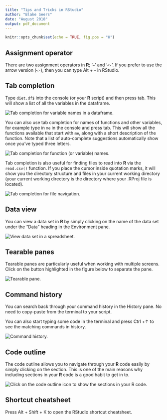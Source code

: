 ```yaml
---
title: "Tips and Tricks in RStudio"
author: "Blake Seers"
date: "August 2018"
output: pdf_document
---
```


```r
knitr::opts_chunk$set(echo = TRUE, fig.pos = "H")
```

## Assignment operator

There are two assignment operators in **R**; '`=`' and '`<-`'. If you prefer to use the arrow version (`<-`), then you can type Alt $+$ - in RStudio.

## Tab completion

Type `diet.df$` into the console (or your **R** script) and then press tab. This will show a list of all the variables in the dataframe.

![Tab completion for variable names in a dataframe.](Figure/tab_completion.png)\ 

You can also use tab completion for names of functions and other variables, for example type in `me` in the console and press tab. This will show all the functions available that start with `me`, along with a short description of the function. Note that a list of auto-complete suggestions automatically show once you've typed three letters.

![Tab completion for function (or variable) names.](Figure/tab_complete_function.png)\ 

Tab completion is also useful for finding files to read into **R** via the `read.csv()` function. If you place the cursor inside quotation marks, it will show you the directory structure and files in your current working directory (your current working directory is the directory where your .RProj file is located).

![Tab completion for file navigation.](Figure/tab_complete_files.png)\ 

## Data view

You can view a data set in **R** by simply clicking on the name of the data set under the "Data" heading in the Environment pane.

![View data set in a spreadsheet.](Figure/view_data.png)\ 

## Tearable panes

Tearable panes are particularly useful when working with multiple screens. Click on the button highlighted in the figure below to separate the pane.

![Tearable pane.](Figure/tearable_pane.png)\ 

## Command history

You can search back through your command history in the History pane. No need to copy-paste from the terminal to your script. 

You can also start typing some code in the terminal and press Ctrl $+ \uparrow$ to see the matching commands in history.

![Command history.](Figure/command_history.png)\ 

## Code outline

The code outline allows you to navigate through your **R** code easily by simply clicking on the section. This is one of the main reasons why including sections in your **R** code is a good habit to get in to.

![Click on the code outline icon to show the sections in your **R** code.](Figure/sections_rstudio.png)\ 

## Shortcut cheatsheet

Press Alt $+$ Shift $+$ K to open the RStudio shortcut cheatsheet.
